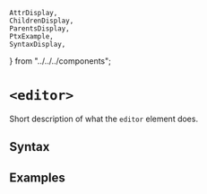     AttrDisplay,
    ChildrenDisplay,
    ParentsDisplay,
    PtxExample,
    SyntaxDisplay,
} from "../../../components";

# `<editor>`

Short description of what the `editor` element does.

## Syntax

<SyntaxDisplay name="editor" />

## Examples

    